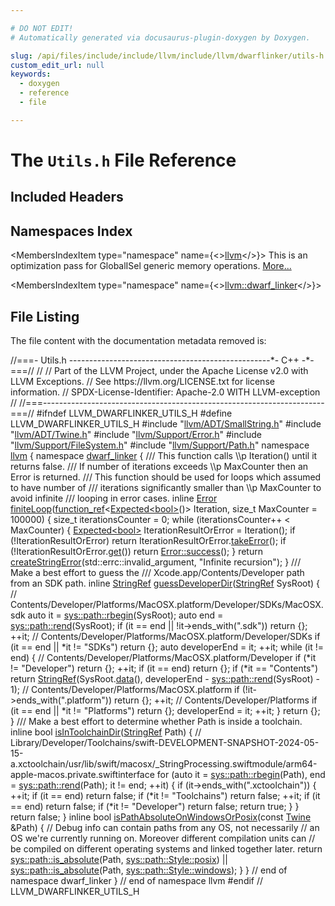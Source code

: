 ```yaml
---

# DO NOT EDIT!
# Automatically generated via docusaurus-plugin-doxygen by Doxygen.

slug: /api/files/include/include/llvm/include/llvm/dwarflinker/utils-h
custom_edit_url: null
keywords:
  - doxygen
  - reference
  - file

---
```





# The `Utils.h` File Reference

<DoxygenPage pluginConfig={pluginConfig}>



## Included Headers

<IncludesList>
<IncludesListItem
  filePath="llvm/ADT/SmallString.h"
  permalink="/docs/api/files/include/include/llvm/include/llvm/adt/smallstring-h"
  isLocal="true" />
<IncludesListItem
  filePath="llvm/ADT/Twine.h"
  permalink="/docs/api/files/include/include/llvm/include/llvm/adt/twine-h"
  isLocal="true" />
<IncludesListItem
  filePath="llvm/Support/Error.h"
  permalink="/docs/api/files/include/include/llvm/include/llvm/support/error-h"
  isLocal="true" />
<IncludesListItem
  filePath="llvm/Support/FileSystem.h"
  permalink="/docs/api/files/include/include/llvm/include/llvm/support/filesystem-h"
  isLocal="true" />
<IncludesListItem
  filePath="llvm/Support/Path.h"
  permalink="/docs/api/files/include/include/llvm/include/llvm/support/path-h"
  isLocal="true" />
</IncludesList>

## Namespaces Index

<MembersIndex>

<MembersIndexItem
  type="namespace"
  name={<><a href="/docs/api/namespaces/llvm">llvm</a></>}>
This is an optimization pass for GlobalISel generic memory operations. <a href="/docs/api/namespaces/llvm/#details">More...</a>
</MembersIndexItem>

<MembersIndexItem
  type="namespace"
  name={<><a href="/docs/api/namespaces/llvm/dwarf-linker">llvm::dwarf_linker</a></>}>
</MembersIndexItem>

</MembersIndex>


## File Listing

The file content with the documentation metadata removed is:

<ProgramListing>

<Link id="l00001" /><CodeLine lineNumber="1"><Highlight kind="comment">//===- Utils.h --------------------------------------------------&#42;- C++ -&#42;-===//</Highlight><Highlight kind="normal"></Highlight></CodeLine>
<Link id="l00002" /><CodeLine lineNumber="2"><Highlight kind="normal"></Highlight><Highlight kind="comment">//</Highlight><Highlight kind="normal"></Highlight></CodeLine>
<Link id="l00003" /><CodeLine lineNumber="3"><Highlight kind="normal"></Highlight><Highlight kind="comment">// Part of the LLVM Project, under the Apache License v2.0 with LLVM Exceptions.</Highlight><Highlight kind="normal"></Highlight></CodeLine>
<Link id="l00004" /><CodeLine lineNumber="4"><Highlight kind="normal"></Highlight><Highlight kind="comment">// See https://llvm.org/LICENSE.txt for license information.</Highlight><Highlight kind="normal"></Highlight></CodeLine>
<Link id="l00005" /><CodeLine lineNumber="5"><Highlight kind="normal"></Highlight><Highlight kind="comment">// SPDX-License-Identifier: Apache-2.0 WITH LLVM-exception</Highlight><Highlight kind="normal"></Highlight></CodeLine>
<Link id="l00006" /><CodeLine lineNumber="6"><Highlight kind="normal"></Highlight><Highlight kind="comment">//</Highlight><Highlight kind="normal"></Highlight></CodeLine>
<Link id="l00007" /><CodeLine lineNumber="7"><Highlight kind="normal"></Highlight><Highlight kind="comment">//===----------------------------------------------------------------------===//</Highlight><Highlight kind="normal"></Highlight></CodeLine>
<Link id="l00008" /><CodeLine lineNumber="8"><Highlight kind="normal"></Highlight></CodeLine>
<Link id="l00009" /><CodeLine lineNumber="9"><Highlight kind="normal"></Highlight><Highlight kind="preprocessor">#ifndef LLVM&#95;DWARFLINKER&#95;UTILS&#95;H</Highlight><Highlight kind="normal"></Highlight></CodeLine>
<Link id="l00010" /><CodeLine lineNumber="10"><Highlight kind="normal"></Highlight><Highlight kind="preprocessor">#define LLVM&#95;DWARFLINKER&#95;UTILS&#95;H</Highlight><Highlight kind="normal"></Highlight></CodeLine>
<Link id="l00011" /><CodeLine lineNumber="11"><Highlight kind="normal"></Highlight></CodeLine>
<Link id="l00012" /><CodeLine lineNumber="12"><Highlight kind="normal"></Highlight><Highlight kind="preprocessor">#include &quot;<a href="/docs/api/files/include/include/llvm/include/llvm/adt/smallstring-h">llvm/ADT/SmallString.h</a>&quot;</Highlight><Highlight kind="normal"></Highlight></CodeLine>
<Link id="l00013" /><CodeLine lineNumber="13"><Highlight kind="normal"></Highlight><Highlight kind="preprocessor">#include &quot;<a href="/docs/api/files/include/include/llvm/include/llvm/adt/twine-h">llvm/ADT/Twine.h</a>&quot;</Highlight><Highlight kind="normal"></Highlight></CodeLine>
<Link id="l00014" /><CodeLine lineNumber="14"><Highlight kind="normal"></Highlight><Highlight kind="preprocessor">#include &quot;<a href="/docs/api/files/include/include/llvm/include/llvm/support/error-h">llvm/Support/Error.h</a>&quot;</Highlight><Highlight kind="normal"></Highlight></CodeLine>
<Link id="l00015" /><CodeLine lineNumber="15"><Highlight kind="normal"></Highlight><Highlight kind="preprocessor">#include &quot;<a href="/docs/api/files/include/include/llvm/include/llvm/support/filesystem-h">llvm/Support/FileSystem.h</a>&quot;</Highlight><Highlight kind="normal"></Highlight></CodeLine>
<Link id="l00016" /><CodeLine lineNumber="16"><Highlight kind="normal"></Highlight><Highlight kind="preprocessor">#include &quot;<a href="/docs/api/files/include/include/llvm/include/llvm/support/path-h">llvm/Support/Path.h</a>&quot;</Highlight><Highlight kind="normal"></Highlight></CodeLine>
<Link id="l00017" /><CodeLine lineNumber="17"><Highlight kind="normal"></Highlight></CodeLine>
<Link id="l00018" /><CodeLine lineNumber="18"><Highlight kind="normal"></Highlight><Highlight kind="keyword">namespace </Highlight><Highlight kind="normal"><a href="/docs/api/namespaces/llvm">llvm</a> &#123;</Highlight></CodeLine>
<Link id="l00019" /><CodeLine lineNumber="19"><Highlight kind="normal"></Highlight><Highlight kind="keyword">namespace </Highlight><Highlight kind="normal"><a href="/docs/api/namespaces/llvm/dwarf-linker">dwarf&#95;linker</a> &#123;</Highlight></CodeLine>
<Link id="l00020" /><CodeLine lineNumber="20"><Highlight kind="normal"></Highlight><Highlight kind="comment"></Highlight></CodeLine>
<Link id="l00021" /><CodeLine lineNumber="21"><Highlight kind="comment">/// This function calls \\p Iteration() until it returns false.</Highlight></CodeLine>
<Link id="l00022" /><CodeLine lineNumber="22"><Highlight kind="comment">/// If number of iterations exceeds \\p MaxCounter then an Error is returned.</Highlight></CodeLine>
<Link id="l00023" /><CodeLine lineNumber="23"><Highlight kind="comment">/// This function should be used for loops which assumed to have number of</Highlight></CodeLine>
<Link id="l00024" /><CodeLine lineNumber="24"><Highlight kind="comment">/// iterations significantly smaller than \\p MaxCounter to avoid infinite</Highlight></CodeLine>
<Link id="l00025" /><CodeLine lineNumber="25"><Highlight kind="comment">/// looping in error cases.</Highlight><Highlight kind="normal"></Highlight></CodeLine>
<Link id="l00026" /><CodeLine lineNumber="26" lineLink="/docs/api/namespaces/llvm/dwarf-linker/#a98a8554492a59019e487d750863f96f2"><Highlight kind="normal"></Highlight><Highlight kind="keyword">inline</Highlight><Highlight kind="normal"> <a href="/docs/api/classes/llvm/error">Error</a> <a href="/docs/api/namespaces/llvm/dwarf-linker/#a98a8554492a59019e487d750863f96f2">finiteLoop</a>(<a href="/docs/api/classes/llvm/function-ref">function&#95;ref</a>&lt;<a href="/docs/api/classes/llvm/expected">Expected&lt;bool&gt;</a>()&gt; Iteration,</Highlight></CodeLine>
<Link id="l00027" /><CodeLine lineNumber="27"><Highlight kind="normal">                        </Highlight><Highlight kind="keywordtype">size&#95;t</Highlight><Highlight kind="normal"> MaxCounter = 100000) &#123;</Highlight></CodeLine>
<Link id="l00028" /><CodeLine lineNumber="28"><Highlight kind="normal">  </Highlight><Highlight kind="keywordtype">size&#95;t</Highlight><Highlight kind="normal"> iterationsCounter = 0;</Highlight></CodeLine>
<Link id="l00029" /><CodeLine lineNumber="29"><Highlight kind="normal">  </Highlight><Highlight kind="keywordflow">while</Highlight><Highlight kind="normal"> (iterationsCounter++ &lt; MaxCounter) &#123;</Highlight></CodeLine>
<Link id="l00030" /><CodeLine lineNumber="30"><Highlight kind="normal">    <a href="/docs/api/classes/llvm/expected">Expected&lt;bool&gt;</a> IterationResultOrError = Iteration();</Highlight></CodeLine>
<Link id="l00031" /><CodeLine lineNumber="31"><Highlight kind="normal">    </Highlight><Highlight kind="keywordflow">if</Highlight><Highlight kind="normal"> (!IterationResultOrError)</Highlight></CodeLine>
<Link id="l00032" /><CodeLine lineNumber="32"><Highlight kind="normal">      </Highlight><Highlight kind="keywordflow">return</Highlight><Highlight kind="normal"> IterationResultOrError.<a href="/docs/api/classes/llvm/expected/#a94789df4ebd03dc008e8adebaa66ac1f">takeError</a>();</Highlight></CodeLine>
<Link id="l00033" /><CodeLine lineNumber="33"><Highlight kind="normal">    </Highlight><Highlight kind="keywordflow">if</Highlight><Highlight kind="normal"> (!IterationResultOrError.<a href="/docs/api/classes/llvm/expected/#ad26ecbb6920f4ea55f5ed4f64e52342d">get</a>())</Highlight></CodeLine>
<Link id="l00034" /><CodeLine lineNumber="34"><Highlight kind="normal">      </Highlight><Highlight kind="keywordflow">return</Highlight><Highlight kind="normal"> <a href="/docs/api/classes/llvm/error/#a4dfd0813c3d0e0a30439b5a3e9196b59">Error::success</a>();</Highlight></CodeLine>
<Link id="l00035" /><CodeLine lineNumber="35"><Highlight kind="normal">  &#125;</Highlight></CodeLine>
<Link id="l00036" /><CodeLine lineNumber="36"><Highlight kind="normal">  </Highlight><Highlight kind="keywordflow">return</Highlight><Highlight kind="normal"> <a href="/docs/api/namespaces/llvm/#a4d2fd926089a58d482fb67a362e11bad">createStringError</a>(std::errc::invalid&#95;argument, </Highlight><Highlight kind="stringliteral">&quot;Infinite recursion&quot;</Highlight><Highlight kind="normal">);</Highlight></CodeLine>
<Link id="l00037" /><CodeLine lineNumber="37"><Highlight kind="normal">&#125;</Highlight></CodeLine>
<Link id="l00038" /><CodeLine lineNumber="38"><Highlight kind="normal"></Highlight><Highlight kind="comment"></Highlight></CodeLine>
<Link id="l00039" /><CodeLine lineNumber="39"><Highlight kind="comment">/// Make a best effort to guess the</Highlight></CodeLine>
<Link id="l00040" /><CodeLine lineNumber="40"><Highlight kind="comment">/// Xcode.app/Contents/Developer path from an SDK path.</Highlight><Highlight kind="normal"></Highlight></CodeLine>
<Link id="l00041" /><CodeLine lineNumber="41" lineLink="/docs/api/namespaces/llvm/dwarf-linker/#a0e06d133446b7cfbee6b1800f3d993f7"><Highlight kind="normal"></Highlight><Highlight kind="keyword">inline</Highlight><Highlight kind="normal"> <a href="/docs/api/classes/llvm/stringref">StringRef</a> <a href="/docs/api/namespaces/llvm/dwarf-linker/#a0e06d133446b7cfbee6b1800f3d993f7">guessDeveloperDir</a>(<a href="/docs/api/classes/llvm/stringref">StringRef</a> SysRoot) &#123;</Highlight></CodeLine>
<Link id="l00042" /><CodeLine lineNumber="42"><Highlight kind="normal">  </Highlight><Highlight kind="comment">// Contents/Developer/Platforms/MacOSX.platform/Developer/SDKs/MacOSX.sdk</Highlight><Highlight kind="normal"></Highlight></CodeLine>
<Link id="l00043" /><CodeLine lineNumber="43"><Highlight kind="normal">  </Highlight><Highlight kind="keyword">auto</Highlight><Highlight kind="normal"> it = <a href="/docs/api/namespaces/llvm/sys/path/#ae116bcdf5fac57d6da943935fb6c547a">sys::path::rbegin</a>(SysRoot);</Highlight></CodeLine>
<Link id="l00044" /><CodeLine lineNumber="44"><Highlight kind="normal">  </Highlight><Highlight kind="keyword">auto</Highlight><Highlight kind="normal"> end = <a href="/docs/api/namespaces/llvm/sys/path/#a2bc70cc8c5a83b940ed7c948b28dc512">sys::path::rend</a>(SysRoot);</Highlight></CodeLine>
<Link id="l00045" /><CodeLine lineNumber="45"><Highlight kind="normal">  </Highlight><Highlight kind="keywordflow">if</Highlight><Highlight kind="normal"> (it == end || !it-&gt;ends&#95;with(</Highlight><Highlight kind="stringliteral">&quot;.sdk&quot;</Highlight><Highlight kind="normal">))</Highlight></CodeLine>
<Link id="l00046" /><CodeLine lineNumber="46"><Highlight kind="normal">    </Highlight><Highlight kind="keywordflow">return</Highlight><Highlight kind="normal"> &#123;&#125;;</Highlight></CodeLine>
<Link id="l00047" /><CodeLine lineNumber="47"><Highlight kind="normal">  ++it;</Highlight></CodeLine>
<Link id="l00048" /><CodeLine lineNumber="48"><Highlight kind="normal">  </Highlight><Highlight kind="comment">// Contents/Developer/Platforms/MacOSX.platform/Developer/SDKs</Highlight><Highlight kind="normal"></Highlight></CodeLine>
<Link id="l00049" /><CodeLine lineNumber="49"><Highlight kind="normal">  </Highlight><Highlight kind="keywordflow">if</Highlight><Highlight kind="normal"> (it == end || &#42;it != </Highlight><Highlight kind="stringliteral">&quot;SDKs&quot;</Highlight><Highlight kind="normal">)</Highlight></CodeLine>
<Link id="l00050" /><CodeLine lineNumber="50"><Highlight kind="normal">    </Highlight><Highlight kind="keywordflow">return</Highlight><Highlight kind="normal"> &#123;&#125;;</Highlight></CodeLine>
<Link id="l00051" /><CodeLine lineNumber="51"><Highlight kind="normal">  </Highlight><Highlight kind="keyword">auto</Highlight><Highlight kind="normal"> developerEnd = it;</Highlight></CodeLine>
<Link id="l00052" /><CodeLine lineNumber="52"><Highlight kind="normal">  ++it;</Highlight></CodeLine>
<Link id="l00053" /><CodeLine lineNumber="53"><Highlight kind="normal">  </Highlight><Highlight kind="keywordflow">while</Highlight><Highlight kind="normal"> (it != end) &#123;</Highlight></CodeLine>
<Link id="l00054" /><CodeLine lineNumber="54"><Highlight kind="normal">    </Highlight><Highlight kind="comment">// Contents/Developer/Platforms/MacOSX.platform/Developer</Highlight><Highlight kind="normal"></Highlight></CodeLine>
<Link id="l00055" /><CodeLine lineNumber="55"><Highlight kind="normal">    </Highlight><Highlight kind="keywordflow">if</Highlight><Highlight kind="normal"> (&#42;it != </Highlight><Highlight kind="stringliteral">&quot;Developer&quot;</Highlight><Highlight kind="normal">)</Highlight></CodeLine>
<Link id="l00056" /><CodeLine lineNumber="56"><Highlight kind="normal">      </Highlight><Highlight kind="keywordflow">return</Highlight><Highlight kind="normal"> &#123;&#125;;</Highlight></CodeLine>
<Link id="l00057" /><CodeLine lineNumber="57"><Highlight kind="normal">    ++it;</Highlight></CodeLine>
<Link id="l00058" /><CodeLine lineNumber="58"><Highlight kind="normal">    </Highlight><Highlight kind="keywordflow">if</Highlight><Highlight kind="normal"> (it == end)</Highlight></CodeLine>
<Link id="l00059" /><CodeLine lineNumber="59"><Highlight kind="normal">      </Highlight><Highlight kind="keywordflow">return</Highlight><Highlight kind="normal"> &#123;&#125;;</Highlight></CodeLine>
<Link id="l00060" /><CodeLine lineNumber="60"><Highlight kind="normal">    </Highlight><Highlight kind="keywordflow">if</Highlight><Highlight kind="normal"> (&#42;it == </Highlight><Highlight kind="stringliteral">&quot;Contents&quot;</Highlight><Highlight kind="normal">)</Highlight></CodeLine>
<Link id="l00061" /><CodeLine lineNumber="61"><Highlight kind="normal">      </Highlight><Highlight kind="keywordflow">return</Highlight><Highlight kind="normal"> <a href="/docs/api/classes/llvm/stringref">StringRef</a>(SysRoot.<a href="/docs/api/classes/llvm/stringref/#a7b0fa1a82461032cdf16b7f6c59f0a6a">data</a>(),</Highlight></CodeLine>
<Link id="l00062" /><CodeLine lineNumber="62"><Highlight kind="normal">                       developerEnd - <a href="/docs/api/namespaces/llvm/sys/path/#a2bc70cc8c5a83b940ed7c948b28dc512">sys::path::rend</a>(SysRoot) - 1);</Highlight></CodeLine>
<Link id="l00063" /><CodeLine lineNumber="63"><Highlight kind="normal">    </Highlight><Highlight kind="comment">// Contents/Developer/Platforms/MacOSX.platform</Highlight><Highlight kind="normal"></Highlight></CodeLine>
<Link id="l00064" /><CodeLine lineNumber="64"><Highlight kind="normal">    </Highlight><Highlight kind="keywordflow">if</Highlight><Highlight kind="normal"> (!it-&gt;ends&#95;with(</Highlight><Highlight kind="stringliteral">&quot;.platform&quot;</Highlight><Highlight kind="normal">))</Highlight></CodeLine>
<Link id="l00065" /><CodeLine lineNumber="65"><Highlight kind="normal">      </Highlight><Highlight kind="keywordflow">return</Highlight><Highlight kind="normal"> &#123;&#125;;</Highlight></CodeLine>
<Link id="l00066" /><CodeLine lineNumber="66"><Highlight kind="normal">    ++it;</Highlight></CodeLine>
<Link id="l00067" /><CodeLine lineNumber="67"><Highlight kind="normal">    </Highlight><Highlight kind="comment">// Contents/Developer/Platforms</Highlight><Highlight kind="normal"></Highlight></CodeLine>
<Link id="l00068" /><CodeLine lineNumber="68"><Highlight kind="normal">    </Highlight><Highlight kind="keywordflow">if</Highlight><Highlight kind="normal"> (it == end || &#42;it != </Highlight><Highlight kind="stringliteral">&quot;Platforms&quot;</Highlight><Highlight kind="normal">)</Highlight></CodeLine>
<Link id="l00069" /><CodeLine lineNumber="69"><Highlight kind="normal">      </Highlight><Highlight kind="keywordflow">return</Highlight><Highlight kind="normal"> &#123;&#125;;</Highlight></CodeLine>
<Link id="l00070" /><CodeLine lineNumber="70"><Highlight kind="normal">    developerEnd = it;</Highlight></CodeLine>
<Link id="l00071" /><CodeLine lineNumber="71"><Highlight kind="normal">    ++it;</Highlight></CodeLine>
<Link id="l00072" /><CodeLine lineNumber="72"><Highlight kind="normal">  &#125;</Highlight></CodeLine>
<Link id="l00073" /><CodeLine lineNumber="73"><Highlight kind="normal">  </Highlight><Highlight kind="keywordflow">return</Highlight><Highlight kind="normal"> &#123;&#125;;</Highlight></CodeLine>
<Link id="l00074" /><CodeLine lineNumber="74"><Highlight kind="normal">&#125;</Highlight></CodeLine>
<Link id="l00075" /><CodeLine lineNumber="75"><Highlight kind="normal"></Highlight><Highlight kind="comment"></Highlight></CodeLine>
<Link id="l00076" /><CodeLine lineNumber="76"><Highlight kind="comment">/// Make a best effort to determine whether Path is inside a toolchain.</Highlight><Highlight kind="normal"></Highlight></CodeLine>
<Link id="l00077" /><CodeLine lineNumber="77" lineLink="/docs/api/namespaces/llvm/dwarf-linker/#a85aa80526a5484cfab745ec2440b1a9e"><Highlight kind="normal"></Highlight><Highlight kind="keyword">inline</Highlight><Highlight kind="normal"> </Highlight><Highlight kind="keywordtype">bool</Highlight><Highlight kind="normal"> <a href="/docs/api/namespaces/llvm/dwarf-linker/#a85aa80526a5484cfab745ec2440b1a9e">isInToolchainDir</a>(<a href="/docs/api/classes/llvm/stringref">StringRef</a> Path) &#123;</Highlight></CodeLine>
<Link id="l00078" /><CodeLine lineNumber="78"><Highlight kind="normal">  </Highlight><Highlight kind="comment">// Library/Developer/Toolchains/swift-DEVELOPMENT-SNAPSHOT-2024-05-15-a.xctoolchain/usr/lib/swift/macosx/&#95;StringProcessing.swiftmodule/arm64-apple-macos.private.swiftinterface</Highlight><Highlight kind="normal"></Highlight></CodeLine>
<Link id="l00079" /><CodeLine lineNumber="79"><Highlight kind="normal">  </Highlight><Highlight kind="keywordflow">for</Highlight><Highlight kind="normal"> (</Highlight><Highlight kind="keyword">auto</Highlight><Highlight kind="normal"> it = <a href="/docs/api/namespaces/llvm/sys/path/#ae116bcdf5fac57d6da943935fb6c547a">sys::path::rbegin</a>(Path), end = <a href="/docs/api/namespaces/llvm/sys/path/#a2bc70cc8c5a83b940ed7c948b28dc512">sys::path::rend</a>(Path);</Highlight></CodeLine>
<Link id="l00080" /><CodeLine lineNumber="80"><Highlight kind="normal">       it != end; ++it) &#123;</Highlight></CodeLine>
<Link id="l00081" /><CodeLine lineNumber="81"><Highlight kind="normal">    </Highlight><Highlight kind="keywordflow">if</Highlight><Highlight kind="normal"> (it-&gt;ends&#95;with(</Highlight><Highlight kind="stringliteral">&quot;.xctoolchain&quot;</Highlight><Highlight kind="normal">)) &#123;</Highlight></CodeLine>
<Link id="l00082" /><CodeLine lineNumber="82"><Highlight kind="normal">      ++it;</Highlight></CodeLine>
<Link id="l00083" /><CodeLine lineNumber="83"><Highlight kind="normal">      </Highlight><Highlight kind="keywordflow">if</Highlight><Highlight kind="normal"> (it == end)</Highlight></CodeLine>
<Link id="l00084" /><CodeLine lineNumber="84"><Highlight kind="normal">        </Highlight><Highlight kind="keywordflow">return</Highlight><Highlight kind="normal"> </Highlight><Highlight kind="keyword">false</Highlight><Highlight kind="normal">;</Highlight></CodeLine>
<Link id="l00085" /><CodeLine lineNumber="85"><Highlight kind="normal">      </Highlight><Highlight kind="keywordflow">if</Highlight><Highlight kind="normal"> (&#42;it != </Highlight><Highlight kind="stringliteral">&quot;Toolchains&quot;</Highlight><Highlight kind="normal">)</Highlight></CodeLine>
<Link id="l00086" /><CodeLine lineNumber="86"><Highlight kind="normal">        </Highlight><Highlight kind="keywordflow">return</Highlight><Highlight kind="normal"> </Highlight><Highlight kind="keyword">false</Highlight><Highlight kind="normal">;</Highlight></CodeLine>
<Link id="l00087" /><CodeLine lineNumber="87"><Highlight kind="normal">      ++it;</Highlight></CodeLine>
<Link id="l00088" /><CodeLine lineNumber="88"><Highlight kind="normal">      </Highlight><Highlight kind="keywordflow">if</Highlight><Highlight kind="normal"> (it == end)</Highlight></CodeLine>
<Link id="l00089" /><CodeLine lineNumber="89"><Highlight kind="normal">        </Highlight><Highlight kind="keywordflow">return</Highlight><Highlight kind="normal"> </Highlight><Highlight kind="keyword">false</Highlight><Highlight kind="normal">;</Highlight></CodeLine>
<Link id="l00090" /><CodeLine lineNumber="90"><Highlight kind="normal">      </Highlight><Highlight kind="keywordflow">if</Highlight><Highlight kind="normal"> (&#42;it != </Highlight><Highlight kind="stringliteral">&quot;Developer&quot;</Highlight><Highlight kind="normal">)</Highlight></CodeLine>
<Link id="l00091" /><CodeLine lineNumber="91"><Highlight kind="normal">        </Highlight><Highlight kind="keywordflow">return</Highlight><Highlight kind="normal"> </Highlight><Highlight kind="keyword">false</Highlight><Highlight kind="normal">;</Highlight></CodeLine>
<Link id="l00092" /><CodeLine lineNumber="92"><Highlight kind="normal">      </Highlight><Highlight kind="keywordflow">return</Highlight><Highlight kind="normal"> </Highlight><Highlight kind="keyword">true</Highlight><Highlight kind="normal">;</Highlight></CodeLine>
<Link id="l00093" /><CodeLine lineNumber="93"><Highlight kind="normal">    &#125;</Highlight></CodeLine>
<Link id="l00094" /><CodeLine lineNumber="94"><Highlight kind="normal">  &#125;</Highlight></CodeLine>
<Link id="l00095" /><CodeLine lineNumber="95"><Highlight kind="normal">  </Highlight><Highlight kind="keywordflow">return</Highlight><Highlight kind="normal"> </Highlight><Highlight kind="keyword">false</Highlight><Highlight kind="normal">;</Highlight></CodeLine>
<Link id="l00096" /><CodeLine lineNumber="96"><Highlight kind="normal">&#125;</Highlight></CodeLine>
<Link id="l00097" /><CodeLine lineNumber="97"><Highlight kind="normal"></Highlight></CodeLine>
<Link id="l00098" /><CodeLine lineNumber="98" lineLink="/docs/api/namespaces/llvm/dwarf-linker/#aba60ebbb0330f9e5e713c887d90a40ea"><Highlight kind="normal"></Highlight><Highlight kind="keyword">inline</Highlight><Highlight kind="normal"> </Highlight><Highlight kind="keywordtype">bool</Highlight><Highlight kind="normal"> <a href="/docs/api/namespaces/llvm/dwarf-linker/#aba60ebbb0330f9e5e713c887d90a40ea">isPathAbsoluteOnWindowsOrPosix</a>(</Highlight><Highlight kind="keyword">const</Highlight><Highlight kind="normal"> <a href="/docs/api/classes/llvm/twine">Twine</a> &amp;Path) &#123;</Highlight></CodeLine>
<Link id="l00099" /><CodeLine lineNumber="99"><Highlight kind="normal">  </Highlight><Highlight kind="comment">// Debug info can contain paths from any OS, not necessarily</Highlight><Highlight kind="normal"></Highlight></CodeLine>
<Link id="l00100" /><CodeLine lineNumber="100"><Highlight kind="normal">  </Highlight><Highlight kind="comment">// an OS we&#39;re currently running on. Moreover different compilation units can</Highlight><Highlight kind="normal"></Highlight></CodeLine>
<Link id="l00101" /><CodeLine lineNumber="101"><Highlight kind="normal">  </Highlight><Highlight kind="comment">// be compiled on different operating systems and linked together later.</Highlight><Highlight kind="normal"></Highlight></CodeLine>
<Link id="l00102" /><CodeLine lineNumber="102"><Highlight kind="normal">  </Highlight><Highlight kind="keywordflow">return</Highlight><Highlight kind="normal"> <a href="/docs/api/namespaces/llvm/sys/path/#ac35ec1dacb408d4c65d55249c0e02474">sys::path::is&#95;absolute</a>(Path, <a href="/docs/api/namespaces/llvm/sys/path/#a58cfd8a47c0ef96db27b451c2d6ec49fa950616e5405e4ef51a87d384180e7aa1">sys::path::Style::posix</a>) ||</Highlight></CodeLine>
<Link id="l00103" /><CodeLine lineNumber="103"><Highlight kind="normal">         <a href="/docs/api/namespaces/llvm/sys/path/#ac35ec1dacb408d4c65d55249c0e02474">sys::path::is&#95;absolute</a>(Path, <a href="/docs/api/namespaces/llvm/sys/path/#a58cfd8a47c0ef96db27b451c2d6ec49fa0f4137ed1502b5045d6083aa258b5c42">sys::path::Style::windows</a>);</Highlight></CodeLine>
<Link id="l00104" /><CodeLine lineNumber="104"><Highlight kind="normal">&#125;</Highlight></CodeLine>
<Link id="l00105" /><CodeLine lineNumber="105"><Highlight kind="normal"></Highlight></CodeLine>
<Link id="l00106" /><CodeLine lineNumber="106"><Highlight kind="normal">&#125; </Highlight><Highlight kind="comment">// end of namespace dwarf&#95;linker</Highlight><Highlight kind="normal"></Highlight></CodeLine>
<Link id="l00107" /><CodeLine lineNumber="107"><Highlight kind="normal">&#125; </Highlight><Highlight kind="comment">// end of namespace llvm</Highlight><Highlight kind="normal"></Highlight></CodeLine>
<Link id="l00108" /><CodeLine lineNumber="108"><Highlight kind="normal"></Highlight></CodeLine>
<Link id="l00109" /><CodeLine lineNumber="109"><Highlight kind="normal"></Highlight><Highlight kind="preprocessor">#endif </Highlight><Highlight kind="comment">// LLVM&#95;DWARFLINKER&#95;UTILS&#95;H</Highlight><Highlight kind="normal"></Highlight></CodeLine>

</ProgramListing>


</DoxygenPage>
